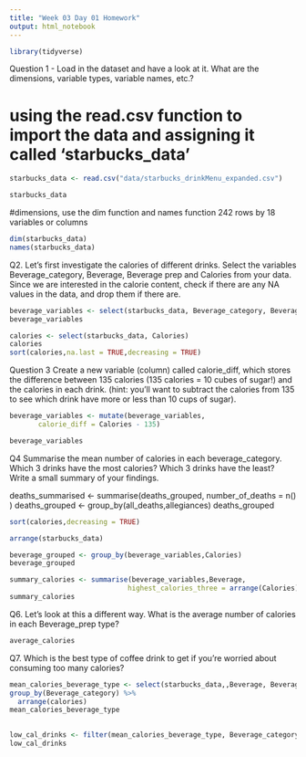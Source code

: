 ```yaml
---
title: "Week 03 Day 01 Homework"
output: html_notebook
---
```




```r
library(tidyverse)
```


Question 1 - Load in the dataset and have a look at it. What are the dimensions, variable types, variable names, etc.? 

# using the read.csv function to import the data and assigning it called 'starbucks_data'

```r
starbucks_data <- read.csv("data/starbucks_drinkMenu_expanded.csv")
```

```r
starbucks_data
```

#dimensions, use the dim function and names function 242 rows by 18 variables or columns 
```r
dim(starbucks_data)
names(starbucks_data)
```


Q2. Let’s first investigate the calories of different drinks. Select the variables Beverage_category, Beverage, Beverage prep and Calories from your data. Since we are interested in the calorie content, check if there are any NA values in the data, and drop them if there are.


```r

beverage_variables <- select(starbucks_data, Beverage_category, Beverage, Beverage_prep,Calories)
beverage_variables

```

```r
calories <- select(starbucks_data, Calories)
calories
sort(calories,na.last = TRUE,decreasing = TRUE)
```


Question 3
Create a new variable (column) called calorie_diff, which stores the difference between 135 calories (135 calories = 10 cubes of sugar!) and the calories in each drink. (hint: you’ll want to subtract the calories from 135 to see which drink have more or less than 10 cups of sugar).

 
```r
beverage_variables <- mutate(beverage_variables,
       calorie_diff = Calories - 135)

beverage_variables
```


Q4 Summarise the mean number of calories in each beverage_category. Which 3 drinks have the most calories? Which 3 drinks have the least? Write a small summary of your findings.


deaths_summarised <- summarise(deaths_grouped, 
                               number_of_deaths = n() )
       deaths_grouped <-  group_by(all_deaths,allegiances)
deaths_grouped        
               
```r
sort(calories,decreasing = TRUE)
```
               
               
```r
arrange(starbucks_data)

```
               
```r
beverage_grouped <- group_by(beverage_variables,Calories)
beverage_grouped
```
       
                               
```r
summary_calories <- summarise(beverage_variables,Beverage,
                             highest_calories_three = arrange(Calories))
summary_calories

```

Q6. Let’s look at this a different way. What is the average number of calories in each Beverage_prep type?


```r
average_calories
```








Q7. Which is the best type of coffee drink to get if you’re worried about consuming too many calories?


```r
mean_calories_beverage_type <- select(starbucks_data,,Beverage, Beverage_category,Calories,) %>%
group_by(Beverage_category) %>%
  arrange(calories)
mean_calories_beverage_type
  
```








```r
low_cal_drinks <- filter(mean_calories_beverage_type, Beverage_category == "Coffee")
low_cal_drinks
```

